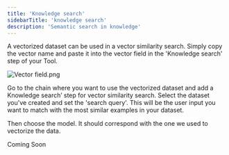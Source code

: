 ```yaml
---
title: 'Knowledge search'
sidebarTitle: 'knowledge search'
description: 'Semantic search in knowledge'
---
```


A vectorized dataset can be used in a vector similarity search. 
Simply copy the vector name and paste it into the vector field in the 'Knowledge search' step of your Tool.

![Vector field.png](/images/data/vector-field.png)

Go to the chain where you want to use the vectorized dataset and add a Knowledge search’ step for vector similarity search. 
Select the dataset you've created and set the 'search query'. This will be the user input you want to match with the most similar examples in your dataset.

Then choose the model. It should correspond with the one we used to vectorize the data.


Coming Soon